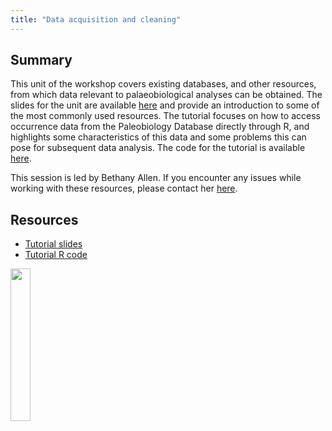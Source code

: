 ```yaml
---
title: "Data acquisition and cleaning"
---
```


## Summary

This unit of the workshop covers existing databases, and other resources, from which data relevant to palaeobiological analyses can be obtained. The slides for the unit are available [here](https://github.com/bethany-j-allen/get_fossil_data/blob/main/ObtainingData_hackathon.pdf) and provide an introduction to some of the most commonly used resources. The tutorial focuses on how to access occurrence data from the Paleobiology Database directly through R, and highlights some characteristics of this data and some problems this can pose for subsequent data analysis. The code for the tutorial is available [here](https://github.com/bethany-j-allen/get_fossil_data/blob/main/PBDB_API.R).

This session is led by Bethany Allen. If you encounter any issues while working with these resources, please contact her [here](mailto:bethany.allen@bsse.ethz.ch).

## Resources

-   [Tutorial slides](https://github.com/bethany-j-allen/get_fossil_data/blob/main/ObtainingData_hackathon.pdf)
-   [Tutorial R code](https://github.com/bethany-j-allen/get_fossil_data/blob/main/PBDB_API.R)

![](images/logo.png){fig-align="right" width="25%"}
